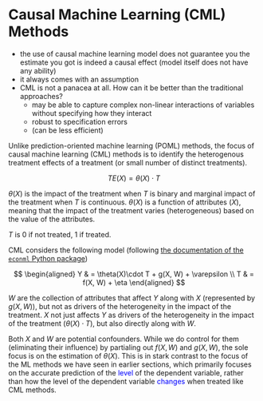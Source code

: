 # Causal Machine Learning (CML) Methods {.unnumbered}


:::{.callout-important}
+ the use of causal machine learning model does not guarantee you the estimate you got is indeed a causal effect (model itself does not have any ability) 
+ it always comes with an assumption 
+ CML is not a panacea at all. How can it be better than the traditional approaches?
  * may be able to capture complex non-linear interactions of variables without specifying how they interact
  * robust to specification errors
  * (can be less efficient)

:::


Unlike prediction-oriented machine learning (POML) methods, the focus of causal machine learning (CML) methods is to identify the heterogenous treatment effects of a treatment (or small number of distinct treatments). 

$$
TE(X) = \theta(X)\cdot T
$$

$\theta(X)$ is the impact of the treatment when $T$ is binary and marginal impact of the treatment when $T$ is continuous. $\theta(X)$ is a function of attributes ($X$), meaning that the impact of the treatment varies (heterogeneous) based on the value of the attributes. 

::: {.column-margin}
$T$ is 0 if not treated, 1 if treated.
:::

CML considers the following model (following [the documentation of the `econml` Python package](https://econml.azurewebsites.net/spec/estimation/dml.html))

$$
\begin{aligned}
Y & = \theta(X)\cdot T + g(X, W) + \varepsilon \\
T & = f(X, W) + \eta 
\end{aligned}
$$

$W$ are the collection of attributes that affect $Y$ along with $X$ (represented by $g(X, W)$), but not as drivers of the heterogeneity in the impact of the treatment. $X$ not just affects $Y$ as drivers of the heterogeneity in the impact of the treatment ($\theta(X)\cdot T$), but also directly along with $W$. 

Both $X$ and $W$ are potential confounders. While we do control for them (eliminating their influence) by partialing out $f(X, W)$ and $g(X, W)$, the sole focus is on the estimation of $\theta(X)$. This is in stark contrast to the focus of the ML methods we have seen in earlier sections, which primarily focuses on the accurate prediction of the <span style="color:blue"> level</span> of the dependent variable, rather than how the level of the dependent variable <span style="color:blue"> changes </span> when treated like CML methods.




